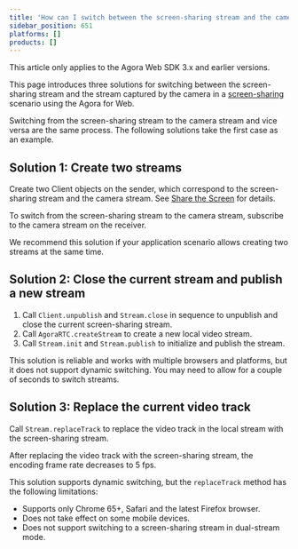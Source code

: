 ```yaml
---
title: 'How can I switch between the screen-sharing stream and the camera stream?'
sidebar_position: 651
platforms: []
products: []
---
```


<div class="alert note">This article only applies to the Agora Web SDK 3.x and earlier versions.</div>

This page introduces three solutions for switching between the screen-sharing stream and the stream captured by the camera in a [screen-sharing](../../3.x/interactive-live-streaming/basic-features/screensharing) scenario using the Agora <Vg k="VSDK" /> for Web.

Switching from the screen-sharing stream to the camera stream and vice versa are the same process. The following solutions take the first case as an example.

## Solution 1: Create two streams
Create two Client objects on the sender, which correspond to the screen-sharing stream and the camera stream. See [Share the Screen](../../3.x/interactive-live-streaming/basic-features/screensharing) for details.

To switch from the screen-sharing stream to the camera stream, subscribe to the camera stream on the receiver.

We recommend this solution if your application scenario allows creating two streams at the same time.

## Solution 2: Close the current stream and publish a new stream
1. Call `Client.unpublish` and `Stream.close` in sequence to unpublish and close the current screen-sharing stream.
2. Call `AgoraRTC.createStream` to create a new local video stream.
3. Call `Stream.init` and `Stream.publish` to initialize and publish the stream.

This solution is reliable and works with multiple browsers and platforms, but it does not support dynamic switching. You may need to allow for a couple of seconds to switch streams.

## Solution 3: Replace the current video track
Call `Stream.replaceTrack` to replace the video track in the local stream with the screen-sharing stream.

<div class="alert note">After replacing the video track with the screen-sharing stream, the encoding frame rate decreases to 5 fps.</div>

This solution supports dynamic switching, but the `replaceTrack` method has the following limitations:

- Supports only Chrome 65+, Safari and the latest Firefox browser.
- Does not take effect on some mobile devices.
- Does not support switching to a screen-sharing stream in dual-stream mode.
